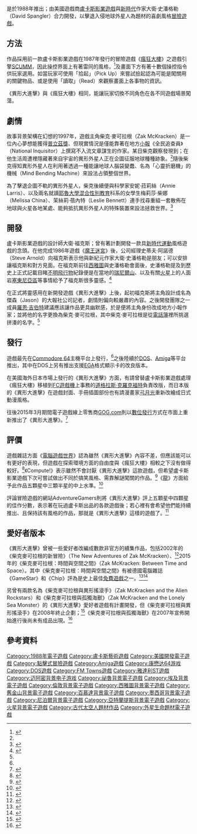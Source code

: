 {{noteTA
|G1=Games
|1=zh-hans:新纪元; zh-hant:新時代
|2=zh-hans:普利策; zh-hant:普立茲
|3=zh-cn:数字发行; zh-hk:電子發行; zh-mo:電子發行; zh-sg:数字发行; zh-tw:數位發行
}}
{{Infobox VG
| title       = 異形大進擊
| english     = Zak McKracken and the Alien Mindbenders
| image       = Zak McKracken and the Alien Mindbenders(Video Game Cover).jpg
| caption     = 由[[史蒂夫·普賽爾|史蒂夫·普賽爾]]繪製的遊戲封面
| genre       = [[冒險遊戲|冒險]]
| platforms   = [[Amiga|Amiga]]<br>[[Commodore_64|Commodore 64]]<br>[[DOS|DOS]]<br>[[FM_Towns|FM Towns]]<br>[[雅達利ST|雅達利ST]]
| developer   = [[LucasArts|盧卡斯影業遊戲]]
| publisher   = {{vgr|EU|U.S. Gold Ltd.|JP|[[富士通|富士通]]|NA|盧卡斯影業遊戲|TW|[[智冠科技|智冠科技]]}}
| director    = [[大衛·福克斯|大衛·福克斯]]
| designer    = [[羅恩·吉伯特|羅恩·吉伯特]]<br>大衛·福克斯<br>大衛·史潘格勒（David Spangler）<br>馬修·艾倫·肯恩（Matthew Alan Kane）
| writer      = 大衛·福克斯<br>馬修·艾倫·肯恩
| composer    = 馬修·艾倫·肯恩<br>克里斯·葛利格（Chris Grigg、Commodore 64版本）
| artist      = [[蓋瑞·溫尼克|蓋瑞·溫尼克]]<br>馬丁·卡麥羅（Martin Cameron）<br>馬克·費拉利（Mark Ferrari）<br>巴希洛·阿瑪羅（Basilo Amaro）
| engine      = [[SCUMM|SCUMM]]
| modes       = [[單人遊戲|單人]]
| released    = {{vgr|NA|1988年10月|JP|1990年}}
}}

{{vgname|異形大進擊|en=Zak McKracken and the Alien Mindbenders}}是於1988年推出；由美國遊戲商[[LucasArts|盧卡斯影業遊戲]]與[[新時代運動|新時代]]作家大衛·史潘格勒（David Spangler）合力開發，以擊退入侵地球外星人為題材的喜劇風格[[冒險遊戲|冒險遊戲]]。

== 方法 ==
作品採用前一款盧卡斯影業遊戲在1987年發行的冒險遊戲《[[瘋狂大樓|瘋狂大樓]]》之遊戲引擎[[SCUMM|SCUMM]]，因此操控界面上有著雷同的風格，<ref name="IGNZak">{{cite web |url=http://www.ign.com/articles/2014/03/31/revisiting-zak-mckracken-and-the-alien-mind-benders?page=2 |title=Revisiting Zak McKracken and the Alien Mindbenders Page 2 Of 2 |work=[[IGN|IGN]] |author=Kosta Andreadis |language=en |date=2014年3月30日 |accessdate=2016年8月5日 |archive-date=2016年8月10日 |archive-url=https://web.archive.org/web/20160810153824/http://www.ign.com/articles/2014/03/31/revisiting-zak-mckracken-and-the-alien-mind-benders?page=2 |dead-url=no }}</ref>及畫面下方有著十數個操控指令供玩家選用。如當玩家可使用「拾起」（Pick Up）來嘗試撿起認為可能是闖關用的關鍵物品、或是使用「讀取」（Read）來觀察畫面上各事物的資訊。

《異形大進擊》與《瘋狂大樓》相同，能讓玩家切換不同角色在各不同遊戲場景闖蕩。

== 劇情 ==
故事背景架構在幻想的1997年，遊戲主角柴克·麥可拉根（Zak McKracken）是一位內心夢想能獲得[[普立茲獎|普立茲獎]]、但現實情況是僅能靠著在地方[[小報|小報]]《全民追查員》（National Inquisitor）上撰寫不入流文章謀生的作家。某日柴克觀察發現到；在他生活周遭裡隱藏著來自宇宙的異形外星人正在企圖征服地球種種跡象。<ref name="IGNZak"/>隨後柴克得知異形外星人在利用著透過一種能讓地球人腦袋變蠢、名為「心靈折磨機」的機械（Mind Bending Machine）來設法占領整個世界。

為了擊退企圖不軌的異形外星人，柴克後續便與科學家安妮·菈莉絲（Annie Larris）、以及兩名就讀[[耶魯大學|耶魯大學]][[混合性別教育|混合性別教育]]科系的女學生梅莉莎·柴娜（Melissa China）、茉絲莉·蓓內特（Leslie Bennett）連手找尋重組一套散佈在地球與火星各地某處、能夠抵抗異形外星人的特殊裝置來設法拯救世界。<ref name="LucasArts">{{cite web |url=http://www.lucasarts.com/20th/history_1.htm |archive-url=https://web.archive.org/web/20060428061222/http://www.lucasarts.com/20th/history_1.htm |title=Part One: The Early Years, 1982 - 1989 |work=[[LucasArts|LucasArts]] |language=en |archivedate=2006年4月28日 |accessdate=2016年8月5日 |deadurl=yes }}</ref>

== 開發 ==
{{quote box|quoted=true|width=20%|align=left|quote=《異形大進擊》是我最喜愛的作品，因它內容牽扯著許多我的喜好，像是科幻小說、喜劇、外星人、新時代運動概念、超自然現象以及──法國麵包。|source=大衛·福克斯在ElectronDance網站訪談上對自身作品看法。<ref>{{cite web |url=http://www.electrondance.com/changing-lives-david-fox-part-2/ |title=Changing Lives:David Fox - Part2 |work=Electron Dance |language=en |accessdate=2016年8月5日 |archive-date=2016年6月17日 |archive-url=https://web.archive.org/web/20160617082948/http://www.electrondance.com/changing-lives-david-fox-part-2/ |dead-url=no }}</ref>}}

盧卡斯影業遊戲的設計師大衛·福克斯；曾有著計劃開發一款具[[新時代運動|新時代運動]]風格遊戲的念頭。在他完成1986年遊戲《[[魔王迷宮_(1986年遊戲)|魔王迷宮]]》後，公司經理史蒂夫·阿諾德（Steve Arnold）向福克斯表示他與新紀元作家大衛·史潘格勒是朋友；可以安排讓福克斯和對方見面。在福克斯前往[[西雅圖|西雅圖]]與史潘格勒會面後，史潘格勒提及到歷史上正式記載目睹[[不明飛行物|不明飛行物]]紀錄便是在當地的[[瑞尼爾山|瑞尼爾山]]、以及有關[[火星|火星]]上的人面岩[[塞東尼亞區|塞東尼亞區]]等事情給予了福克斯很多靈感。<ref name="IGNFox">{{cite web |url=http://www.ign.com/articles/2015/01/22/an-adventure-through-the-early-days-of-lucasarts-with-david-fox?page=2 |title=An Adventure Through the Early Days of LucasArts with David Fox Page 2 Of 2 |work=[[IGN|IGN]] |author=Kosta Andreadis |language=en |date=2015年1月29日 |accessdate=2016年8月5日 |archive-date=2016年8月10日 |archive-url=https://web.archive.org/web/20160810144711/http://www.ign.com/articles/2015/01/22/an-adventure-through-the-early-days-of-lucasarts-with-david-fox?page=2 |dead-url=no }}</ref>

在正式將靈感用在新開發遊戲《異形大進擊》上後，起初福克斯將主角設計成名為傑森（Jason）的大報社公司記者，劇情則偏向較嚴肅的內容。之後開發團隊之一成員[[羅恩·吉伯特|羅恩·吉伯特]]建議應該讓作品更具幽默感，於是便將主角身份改成地方小報作家；並將他的名字更換為柴克·麥可拉根，其中柴克·麥可拉根是從[[電話簿|電話簿]]裡所挑選拼湊的名字。<ref name="IGNFox"/>

== 發行 ==
遊戲最先在[[Commodore_64|Commodore 64]]主機平台上發行，<ref name="LucasArts"/>之後陸續於[[DOS|DOS]]、[[Amiga|Amiga]]等平台推出，其中在DOS上另有推出支援[[增強圖形適配器|EGA]]格式顯示卡的改良版本。

在美國海外日本市場上發行的《異形大進擊》方面，有請曾替盧卡斯影業遊戲處理《瘋狂大樓》移植到[[FC遊戲機|FC遊戲機]]上事務的[[道格拉斯·克羅克福特|道格拉斯·克羅克福特]]負責改版，而日本版的《異形大進擊》在遊戲封面、手冊插圖部份也有請漫畫家[[弓月光|弓月光]]重新改繪成日式動漫風格。

往後2015年3月期間電子遊戲線上零售商[[GOG.com|GOG.com]]則以[[數位發行|數位發行]]方式在市面上重新推出了《異形大進擊》。<ref>{{cite web |url=http://www.gamewatcher.com/news/2015-19-03-outlaws-zak-mckracken-among-new-line-up-of-classic-lucasarts-games-hitting-gog-com |title=Outlaws, Zak McKracken among new line up of classic Lucasarts games hitting GOG.com |work=GameWatcher |author=John Paul Jones |language=en |date=2015年3月19日 |accessdate=2016年8月5日 |archive-date=2015年3月20日 |archive-url=https://web.archive.org/web/20150320085148/http://www.gamewatcher.com/news/2015-19-03-outlaws-zak-mckracken-among-new-line-up-of-classic-lucasarts-games-hitting-gog-com |dead-url=no }}</ref>

== 評價 ==
遊戲雜誌方面《[[電腦遊戲世界|電腦遊戲世界]]》認為雖然《異形大進擊》內容不差，但應該能可以有更好的表現，但遊戲在探索環境方面的自由度與《瘋狂大樓》相較之下沒有做得較好。<ref>{{cite journal |title=Big Zak Attack |author=Charles Ardai |journal=《[[電腦遊戲世界|電腦遊戲世界]]》 |issue=52期 |date=1988年10月 |pages=8至9頁}}</ref>《Compute!》表示雖然不會討厭《異形大進擊》這款遊戲，但希望盧卡斯影業遊戲下次可嘗試做出不同於搞笑風格、需靠解謎闖關的作品。<ref>{{cite news |url=https://archive.org/stream/1989-01-compute-magazine/Compute_Issue_104_1989_Jan#page/n83/mode/2up |title=Zak McKracken and the Alien Mindbenders |work=Compute! |author=Keith Ferrell |date=1989年1月 |accessdate=2016年8月5日  }}</ref>《[[龍_(雜誌)|龍]]》方面給予此作品五顆星中三顆半星的中上水準。<ref>{{cite journal |title=The Role of Computers |author=Hartley Lesser、Patricia Lesser、Kirk Lesser |journal=《[[龍_(雜誌)|龍]]》 |issue=142期 |date=1989年2月 |pages=42至51頁}}</ref>

評論冒險遊戲的網站AdventureGamers則將《異形大進擊》評上五顆星中四顆星的佳作分數，表示著在玩過盧卡斯出品的各款遊戲後；若心裡有會希望他們能持續推出、且保持該有風格的作品，那就是《異形大進擊》這樣的遊戲了。<ref>{{cite web |url=http://www.adventuregamers.com/articles/view/17987/page2 |title=Zak McKracken and the Alien Mindbenders review |work=AdventureGamers |author=Berian Morgan Williams |language=en |date=2006年11月24日 |accessdate=2016年8月5日 |archive-date=2016年7月15日 |archive-url=https://web.archive.org/web/20160715072241/http://www.adventuregamers.com/articles/view/17987/page2 |dead-url=no }}</ref>

== 愛好者版本 ==
《異形大進擊》曾被一些愛好者改編成數款非官方的續集作品，包括2002年的《柴克麥可拉根的新冒險》（The New Adventures of Zak McKracken）、<ref>{{cite web |url=http://www.adventuregamestudio.co.uk/site/games/game/40/ |title=The New Adventures of Zak McKracken |work=Adventure Game Studio |language=en |accessdate=2016年8月5日 |archive-date=2016年7月28日 |archive-url=https://web.archive.org/web/20160728132517/http://www.adventuregamestudio.co.uk/site/games/game/40 |dead-url=no }}</ref>2015年的《柴克麥可拉根：時間與空間之間》（Zak McKracken: Between Time and Space）。其中《柴克麥可拉根：時間與空間之間》有被德國電腦雜誌《GameStar》和《Chip》評為是史上最佳[[免費遊戲|免費遊戲]]之一。<ref>{{Cite journal |journal=《GameStar》|title=Zak McKracken: Between Time and Space |author=Sebastian Klix |date=2011年6月 |page=92頁 |issn=1610-6547 |language=de |access-date=}}</ref><ref>{{Cite web |url=http://www.chip.de/bildergalerie/Die-50-besten-Gratis-Games-aller-Zeiten-Galerie_20638576.html?show=15 |script-title=de:Die besten Freeware-Spiele & Apps aller Zeiten |work=Chip |author=Rupert Mattgey、Daniel Albrecht |language=de |date=2014年4月20日 |accessdate=2016年8月5日 |archive-date=2010年11月10日 |archive-url=https://web.archive.org/web/20101110002220/http://www.chip.de/bildergalerie/Die-50-besten-Gratis-Games-aller-Zeiten-Galerie_20638576.html?show=15 |dead-url=no }}</ref>

另曾有兩款名為《柴克麥可拉根與異形搖滾手》（Zak McKracken and the Alien Rockstars）和《柴克麥可拉根與孤獨海獸》（Zak McKracken and the Lonely Sea Monster）的《異形大進擊》愛好者遊戲有計畫開發，但《柴克麥可拉根與異形搖滾手》在2008年終止企劃；<ref>{{cite web |url=http://www.zak-site.com/zak2b.htm |title=Zak McKracken and the Alien Rockstars (ZMAR) - the original fan project, 1996-2008 |work=Zak-Site |language=en |accessdate=2016年8月5日 |archive-date=2013年3月17日 |archive-url=https://web.archive.org/web/20130317040142/http://zak-site.com/zak2b.htm |dead-url=no }}</ref>《柴克麥可拉根與孤獨海獸》在2007年宣佈開始進行後尚未有成品出現。<ref>{{cite web |url=http://www.zak-site.com/zak2c.htm |title=Zak McKracken and the Lonely Sea Monster |work=Zak-Site |language=en |accessdate=2016年8月5日 |archive-date=2013年11月11日 |archive-url=https://web.archive.org/web/20131111234414/http://www.zak-site.com/zak2c.htm |dead-url=no }}</ref>

== 參考資料 ==
{{reflist}}

{{盧卡斯藝術冒險遊戲}}
{{Authority control}}

{{DEFAULTSORT:Zak McKracken and the Alien Mindbenders}}
[[Category:1988年電子遊戲|Category:1988年電子遊戲]]
[[Category:盧卡斯藝術遊戲|Category:盧卡斯藝術遊戲]]
[[Category:美國開發電子遊戲|Category:美國開發電子遊戲]]
[[Category:點擊式冒險遊戲|Category:點擊式冒險遊戲]]
[[Category:Amiga遊戲|Category:Amiga遊戲]]
[[Category:康懋达64游戏|Category:康懋达64游戏]]
[[Category:DOS遊戲|Category:DOS遊戲]]
[[Category:FM_Towns遊戲|Category:FM Towns遊戲]]
[[Category:雅達利ST遊戲|Category:雅達利ST遊戲]]
[[Category:迈阿密背景电子游戏|Category:迈阿密背景电子游戏]]
[[Category:祕魯背景電子遊戲|Category:祕魯背景電子遊戲]]
[[Category:埃及背景電子遊戲|Category:埃及背景電子遊戲]]
[[Category:倫敦背景電子遊戲|Category:倫敦背景電子遊戲]]
[[Category:西雅圖背景電子遊戲|Category:西雅圖背景電子遊戲]]
[[Category:舊金山背景電子遊戲|Category:舊金山背景電子遊戲]]
[[Category:百慕達背景電子遊戲|Category:百慕達背景電子遊戲]]
[[Category:墨西哥背景電子遊戲|Category:墨西哥背景電子遊戲]]
[[Category:尼泊爾背景電子遊戲|Category:尼泊爾背景電子遊戲]]
[[Category:亞特蘭提斯背景電子遊戲|Category:亞特蘭提斯背景電子遊戲]]
[[Category:火星背景電子遊戲|Category:火星背景電子遊戲]]
[[Category:古代太空人題材作品|Category:古代太空人題材作品]]
[[Category:外星生命題材電子遊戲|Category:外星生命題材電子遊戲]]